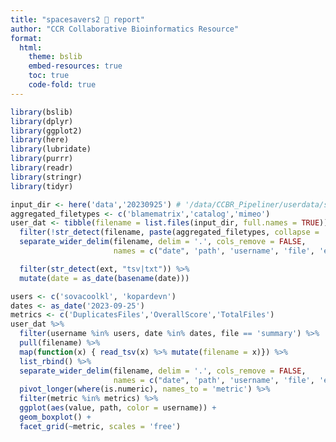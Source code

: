 ```yaml
---
title: "spacesavers2 🚀 report"
author: "CCR Collaborative Bioinformatics Resource"
format:
  html:
    theme: bslib
    embed-resources: true
    toc: true
    code-fold: true
---
```


```r
library(bslib)
library(dplyr)
library(ggplot2)
library(here)
library(lubridate)
library(purrr)
library(readr)
library(stringr)
library(tidyr)
```


```r
input_dir <- here('data','20230925') # '/data/CCBR_Pipeliner/userdata/spacesavers2/'
aggregated_filetypes <- c('blamematrix','catalog','mimeo')
user_dat <- tibble(filename = list.files(input_dir, full.names = TRUE)) %>%
  filter(!str_detect(filename, paste(aggregated_filetypes, collapse = '|'))) %>%
  separate_wider_delim(filename, delim = '.', cols_remove = FALSE,
                       names = c("date", 'path', 'username', 'file', 'ext')) %>%

  filter(str_detect(ext, "tsv|txt")) %>%
  mutate(date = as_date(basename(date)))
```

```r
users <- c('sovacoolkl', 'kopardevn')
dates <- as_date('2023-09-25')
metrics <- c('DuplicatesFiles','OverallScore','TotalFiles')
user_dat %>%
  filter(username %in% users, date %in% dates, file == 'summary') %>%
  pull(filename) %>%
  map(function(x) { read_tsv(x) %>% mutate(filename = x)}) %>%
  list_rbind() %>%
  separate_wider_delim(filename, delim = '.', cols_remove = FALSE,
                       names = c("date", 'path', 'username', 'file', 'ext')) %>%
  pivot_longer(where(is.numeric), names_to = 'metric') %>%
  filter(metric %in% metrics) %>%
  ggplot(aes(value, path, color = username)) +
  geom_boxplot() +
  facet_grid(~metric, scales = 'free')
```
